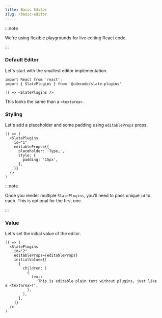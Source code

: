 ```yaml
---
title: Basic Editor
slug: /basic-editor
---
```


:::note

We're using flexible playgrounds for live editing React code.

:::

### Default Editor

Let's start with the smallest editor implementation.

```tsx
import React from 'react';
import { SlatePlugins } from '@udecode/slate-plugins'
```

```tsx live
() => <SlatePlugins />
```

This looks the same than a `<textarea>`.

### Styling

Let's add a placeholder and some padding using `editableProps` props.

```tsx live
() => (
  <SlatePlugins
    id="1"
    editableProps={{
      placeholder: 'Type…',
      style: {
        padding: '15px',
      },
    }}
  />
)
```

:::note

Once you render multiple `SlatePlugins`, you'll need to pass unique `id` to each.
This is optional for the first one.

:::

### Value

Let's set the initial value of the editor.

```tsx live
() => (
  <SlatePlugins
    id="2"
    editableProps={editableProps}
    initialValue={[
      {
        children: [
          {
            text:
              'This is editable plain text without plugins, just like a <textarea>!',
          },
        ],
      },
    ]}
  />
)
```



<!-- If you want to add more features to your editor, just extend the `plugins` list. That's it! -->

<!-- The following guide will explain you more in details `EditablePlugins` and how to create your own plugins. -->
